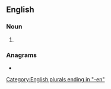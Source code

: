 ==English==

===Noun===
{{head|en|noun form}}

# {{plural of|chessman|lang=en}}

===Anagrams===
* {{anagrams|en|a=ceehmnss|mensches}}

[[Category:English plurals ending in "-en"]]